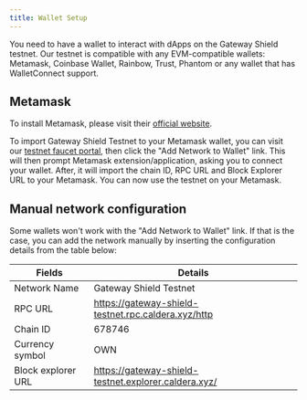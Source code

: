 ```yaml
---
title: Wallet Setup
---
```


You need to have a wallet to interact with dApps on the Gateway Shield testnet. Our testnet is compatible with any EVM-compatible wallets: Metamask, Coinbase Wallet, Rainbow, Trust, Phantom or any wallet that has WalletConnect support.

## Metamask

To install Metamask, please visit their [official website](https://metamask.io/download/).

To import Gateway Shield Testnet to your Metamask wallet, you can visit our [testnet faucet portal](https://faucet.gateway.tech/), then click the "Add Network to Wallet" link. This will then prompt Metamask extension/application, asking you to connect your wallet. After, it will import the chain ID, RPC URL and Block Explorer URL to your Metamask. You can now use the testnet on your Metamask.

## Manual network configuration

Some wallets won't work with the "Add Network to Wallet" link. If that is the case, you can add the network manually by inserting the configuration details from the table below:

| Fields             | Details                                              |
| ------------------ | ---------------------------------------------------- |
| Network Name       | Gateway Shield Testnet                               |
| RPC URL            | https://gateway-shield-testnet.rpc.caldera.xyz/http  |
| Chain ID           | 678746                                               |
| Currency symbol    | OWN                                                  |
| Block explorer URL | https://gateway-shield-testnet.explorer.caldera.xyz/ |
